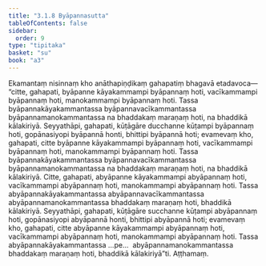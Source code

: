 ```yaml
---
title: "3.1.8 Byāpannasutta"
tableOfContents: false
sidebar:
  order: 9
type: "tipitaka"
basket: "su"
book: "a3"
---
```



<DynamicBreadcrumb />

<Division number="111" book="a3">

<Paragraph number="891" book="a3">
Ekamantaṃ nisinnaṃ kho anāthapiṇḍikaṃ gahapatiṃ bhagavā etadavoca—  “citte, gahapati, byāpanne kāyakammampi byāpannaṃ hoti, vacīkammampi byāpannaṃ hoti, manokammampi byāpannaṃ hoti. Tassa byāpannakāyakammantassa byāpannavacīkammantassa byāpannamanokammantassa na bhaddakaṃ maraṇaṃ hoti, na bhaddikā kālakiriyā. Seyyathāpi, gahapati, kūṭāgāre ducchanne kūṭampi byāpannaṃ hoti, gopānasiyopi byāpannā honti, bhittipi byāpannā hoti; evamevaṃ kho, gahapati, citte byāpanne kāyakammampi byāpannaṃ hoti, vacīkammampi byāpannaṃ hoti, manokammampi byāpannaṃ hoti. Tassa byāpannakāyakammantassa byāpannavacīkammantassa byāpannamanokammantassa na bhaddakaṃ maraṇaṃ hoti, na bhaddikā kālakiriyā.
</Paragraph>

<Paragraph number="892" book="a3">
Citte, gahapati, abyāpanne kāyakammampi abyāpannaṃ hoti, vacīkammampi abyāpannaṃ hoti, manokammampi abyāpannaṃ hoti. Tassa abyāpannakāyakammantassa abyāpannavacīkammantassa abyāpannamanokammantassa bhaddakaṃ maraṇaṃ hoti, bhaddikā kālakiriyā. Seyyathāpi, gahapati, kūṭāgāre succhanne kūṭampi abyāpannaṃ hoti, gopānasiyopi abyāpannā honti, bhittipi abyāpannā hoti; evamevaṃ kho, gahapati, citte abyāpanne kāyakammampi abyāpannaṃ hoti, vacīkammampi abyāpannaṃ hoti, manokammampi abyāpannaṃ hoti. Tassa abyāpannakāyakammantassa …pe…  abyāpannamanokammantassa bhaddakaṃ maraṇaṃ hoti, bhaddikā kālakiriyā”ti.

</Paragraph>
</Division>

<Paragraph number="893" type="center" book="a3">
Aṭṭhamaṃ.
</Paragraph>